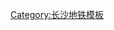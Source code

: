 {{鐵道路線|
| 模板名稱 = 长沙地铁3号线
| 名稱 = [[长沙地铁3号线]]
| 代表色 = #{{长沙轨道交通标志色|M3}}
| Logo = 
| 背景顏色 = #FFFFFF
| 車站列表 = （西南 ←） [[山塘站|山塘]] - [[洋湖湿地站|洋湖湿地]] - [[洋湖新城站|洋湖新城]] - [[阳光站 (长沙地铁)|阳光]] - [[中南大学站|中南大学]] - [[阜埠河站|阜埠河]] ({{长沙地铁线路名|4|c}})- [[灵官渡站|灵官渡]] - [[侯家塘站|侯家塘]] ({{长沙地铁线路名|1|c}})- [[东塘站|东塘]] - [[桂花公园站|桂花公园]] - [[阿弥岭站|阿弥岭]] - [[朝阳村站 (长沙)|朝阳村]] ({{长沙地铁线路名|6|c}})- [[长沙火车站 (地铁)|长沙火车站]] ({{长沙地铁线路名|2|c}})-  [[烈士公园东站|烈士公园东]] - [[丝茅冲站 (长沙地铁)|丝茅冲]] - [[四方坪站|四方坪]] - [[雅雀湖站|雅雀湖]] - [[长沙大学站|长沙大学]] - [[月湖公园北站|月湖公园北]] ({{长沙地铁线路名|5|c}})- [[湘龙站|湘龙]] - [[星沙站|星沙]] - [[松雅湖南站|松雅湖南]] - [[星沙文体中心站|星沙文体中心]] - [[螺丝塘站|螺丝塘]] - [[广生站|广生]] （→ 东北）
}}<noinclude>
[[Category:长沙地铁模板]]